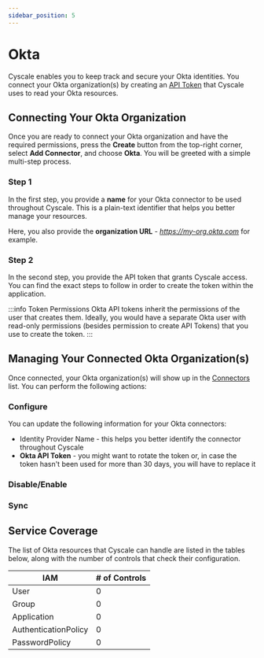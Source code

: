 ```yaml
---
sidebar_position: 5
---
```



# Okta

Cyscale enables you to keep track and secure your Okta identities. You connect your Okta organization(s) by creating an [API Token](https://help.okta.com/oie/en-us/Content/Topics/Security/API.htm?cshid=Security_API#Security_API) that Cyscale uses to read your Okta resources.

## Connecting Your Okta Organization

Once you are ready to connect your Okta organization and have the required permissions, press the **Create** button from the top-right corner, select **Add Connector**, and choose **Okta**. You will be greeted with a simple multi-step process.

### Step 1

In the first step, you provide a **name** for your Okta connector to be used throughout Cyscale. This is a plain-text identifier that helps you better manage your resources.

Here, you also provide the **organization URL** - _https://my-org.okta.com_ for example.

### Step 2

In the second step, you provide the API token that grants Cyscale access. You can find the exact steps to follow in order to create the token within the application.

:::info Token Permissions
Okta API tokens inherit the permissions of the user that creates them. Ideally, you would have a separate Okta user with read-only permissions (besides permission to create API Tokens) that you use to create the token.
:::

## Managing Your Connected Okta Organization(s)

Once connected, your Okta organization(s) will show up in the [Connectors](https://app.cyscale.com/connectors) list. You can perform the following actions:

### Configure

You can update the following information for your Okta connectors:

- Identity Provider Name - this helps you better identify the connector throughout Cyscale
- **Okta API Token** - you might want to rotate the token or, in case the token hasn't been used for more than 30 days, you will have to replace it

### Disable/Enable

<DisableEnable />

### Sync

<Sync />

## Service Coverage

The list of Okta resources that Cyscale can handle are listed in the tables below, along with the number of controls that check their configuration.

| IAM                  | # of Controls |
| -------------------- | ------------- |
| User                 | 0             |
| Group                | 0             |
| Application          | 0             |
| AuthenticationPolicy | 0             |
| PasswordPolicy       | 0             |
